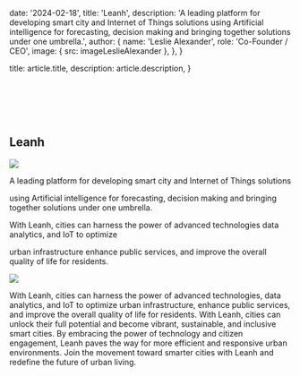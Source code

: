 
  date: '2024-02-18',
  title: 'Leanh',
  description:
    'A leading platform for developing smart city and Internet of Things solutions using Artificial intelligence for forecasting, decision making and bringing together solutions under one umbrella.',
  author: {
    name: 'Leslie Alexander',
    role: 'Co-Founder / CEO',
    image: { src: imageLeslieAlexander },
  },
}

  title: article.title,
  description: article.description,
}

<br />
<br />
<br />
<br />

## Leanh

![](./image.png)

A leading platform for developing smart city and Internet of Things solutions

using Artificial intelligence for forecasting, decision making and bringing together solutions under one umbrella.

With Leanh, cities can harness the power of advanced technologies data analytics, and IoT to optimize

urban infrastructure enhance public services, and improve the overall quality of life for residents.

![](./Leanh2.png)

With Leanh, cities can harness the power of advanced technologies, data analytics, and IoT to optimize urban infrastructure, enhance public services, and improve the overall quality of life for residents.
With Leanh, cities can unlock their full potential and become vibrant, sustainable, and inclusive smart cities. By embracing the power of technology and citizen engagement, Leanh paves the way for more efficient and responsive urban environments. Join the movement toward smarter cities with Leanh and redefine the future of urban living.
